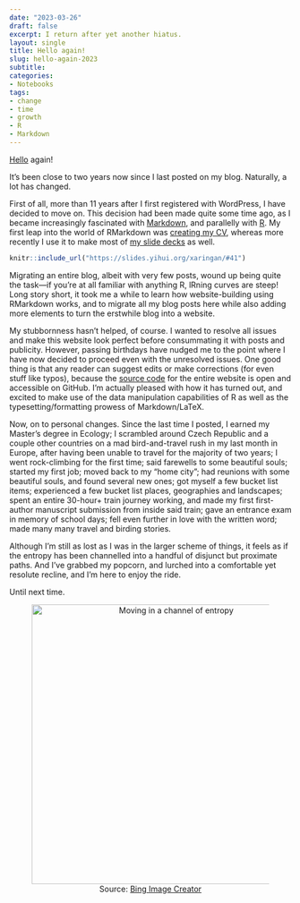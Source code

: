 ```yaml
---
date: "2023-03-26"
draft: false
excerpt: I return after yet another hiatus.
layout: single
title: Hello again!
slug: hello-again-2023
subtitle: 
categories:
- Notebooks
tags:
- change
- time
- growth
- R
- Markdown
---
```


[Hello](https://kartrick.rbind.io/blog/hello/) again!

It's been close to two years now since I last posted on my blog. Naturally, a lot has changed.

First of all, more than 11 years after I first registered with WordPress, I have decided to move on. This decision had been made quite some time ago, as I became increasingly fascinated with [Markdown](https://en.wikipedia.org/wiki/Markdown), and parallelly with [R](https://en.wikipedia.org/wiki/R_(programming_language)). My first leap into the world of RMarkdown was [creating my CV](https://github.com/rikudoukarthik/vitae/blob/main/CV.Rmd), whereas more recently I use it to make most of [my slide decks](https://kartrick.rbind.io/talk/) as well. 

```r
knitr::include_url("https://slides.yihui.org/xaringan/#41")
```

Migrating an entire blog, albeit with very few posts, wound up being quite the task---if you're at all familiar with anything R, lRning curves are steep! Long story short, it took me a while to learn how website-building using RMarkdown works, and to migrate all my blog posts here while also adding more elements to turn the erstwhile blog into a website.

My stubbornness hasn't helped, of course. I wanted to resolve all issues and make this website look perfect before consummating it with posts and publicity. However, passing birthdays have nudged me to the point where I have now decided to proceed even with the unresolved issues. One good thing is that any reader can suggest edits or make corrections (for even stuff like typos), because the [source code](https://github.com/rikudoukarthik/rikudou) for the entire website is open and accessible on GitHub. I'm actually pleased with how it has turned out, and excited to make use of the data manipulation capabilities of R as well as the typesetting/formatting prowess of Markdown/LaTeX. 

Now, on to personal changes. Since the last time I posted, I earned my Master's degree in Ecology; I scrambled around Czech Republic and a couple other countries on a mad bird-and-travel rush in my last month in Europe, after having been unable to travel for the majority of two years; I went rock-climbing for the first time; said farewells to some beautiful souls; started my first job; moved back to my "home city"; had reunions with some beautiful souls, and found several new ones; got myself a few bucket list items; experienced a few bucket list places, geographies and landscapes; spent an entire 30-hour+ train journey working, and made my first first-author manuscript submission from inside said train; gave an entrance exam in memory of school days; fell even further in love with the written word; made many many travel and birding stories.

Although I'm still as lost as I was in the larger scheme of things, it feels as if the entropy has been channelled into a handful of disjunct but proximate paths. And I've grabbed my popcorn, and lurched into a comfortable yet resolute recline, and I'm here to enjoy the ride.

Until next time.

<div style="text-align: center;">
<figure>
    <img src="featured.jpeg" alt="Moving in a channel of entropy" width="500" align="middle">
    <figcaption>Source: [Bing Image Creator](https://www.bing.com/images/create/zoomed-out-back-view2c-someone-sitting-with-popcorn/6420522ed9ab40de90c21f2de2138d05?id=efUlymtP6pZRjQvC5vY5pg%3d%3d&view=detailv2&idpp=genimg&FORM=GCRIDP&ajaxhist=0&ajaxserp=0)</figcaption>
</figure>
</div>
